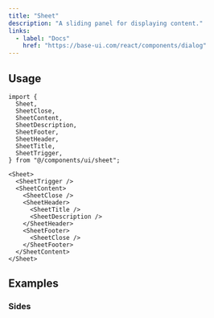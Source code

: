```yaml
---
title: "Sheet"
description: "A sliding panel for displaying content."
links:
  - label: "Docs"
    href: "https://base-ui.com/react/components/dialog"
---
```


<Preview name="sheet-demo" />

## Usage

```tsx title="Imports"
import {
  Sheet,
  SheetClose,
  SheetContent,
  SheetDescription,
  SheetFooter,
  SheetHeader,
  SheetTitle,
  SheetTrigger,
} from "@/components/ui/sheet";
```

```tsx title="Anatomy"
<Sheet>
  <SheetTrigger />
  <SheetContent>
    <SheetClose />
    <SheetHeader>
      <SheetTitle />
      <SheetDescription />
    </SheetHeader>
    <SheetFooter>
      <SheetClose />
    </SheetFooter>
  </SheetContent>
</Sheet>
```

## Examples

### Sides

<Preview name="sheet-sides" />
